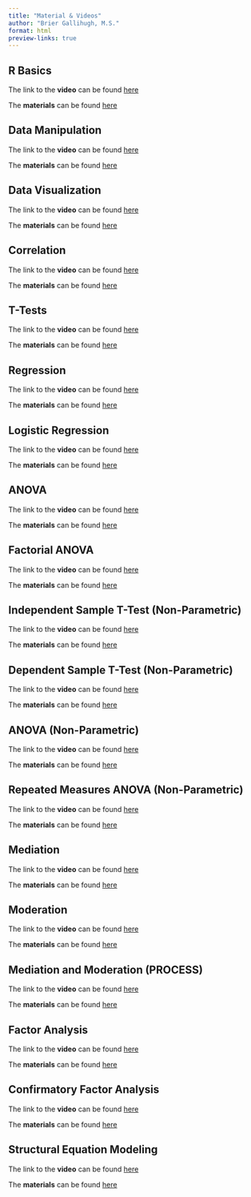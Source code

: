 ```yaml
---
title: "Material & Videos"
author: "Brier Gallihugh, M.S."
format: html
preview-links: true
---
```

## R Basics

The link to the **video** can be found [here](https://drive.google.com/file/d/1hQyyQzsf5CjukioO9yyBNdoxxqZUCeYk/view?usp=share_link)

The **materials** can be found [here](https://drive.google.com/file/d/16ZHwqt5t79qnkJ7EoJ_ltJ9z8FZAgmHK/view?usp=share_link)

## Data Manipulation

The link to the **video** can be found [here](https://drive.google.com/file/d/1BcDYFAqAFSMDj1s3Lr_R9Vs1XVZOUBq7/view?usp=share_link)

The **materials** can be found [here](https://drive.google.com/file/d/16ZHwqt5t79qnkJ7EoJ_ltJ9z8FZAgmHK/view?usp=share_link)

## Data Visualization

The link to the **video** can be found [here](https://drive.google.com/file/d/1sn-BKqy1r5HyLuiy_mElJ88_cXrCyFF8/view?usp=share_link)

The **materials** can be found [here](https://drive.google.com/file/d/16ZHwqt5t79qnkJ7EoJ_ltJ9z8FZAgmHK/view?usp=share_link)

## Correlation

The link to the **video** can be found [here](https://drive.google.com/file/d/1MSCdiG0SH64lL0PyClKqrL-xgnxN0fuK/view?usp=share_link)

The **materials** can be found [here](https://drive.google.com/file/d/1asYLjFdMSXTR1YH_sFc6fuz18cto8nqF/view?usp=share_link)

## T-Tests

The link to the **video** can be found [here](https://drive.google.com/file/d/1tsQogteEQUyBB0ZM9hQTcaUHtPMv8aq7/view?usp=share_link)

The **materials** can be found [here](https://drive.google.com/file/d/1Vo8UkhTv-f5BjlfY9QXaYfgaIGs5h4A8/view?usp=share_link)

## Regression

The link to the **video** can be found [here](https://drive.google.com/file/d/1rfHlAMCd4A4iKp_YF7zoMXPWQxpk-7yb/view?usp=share_link)

The **materials** can be found [here](https://drive.google.com/file/d/1RDFt2DkcJ-OP4-P5r6Utjs41yToZCbsC/view?usp=share_link)

## Logistic Regression

The link to the **video** can be found [here](https://drive.google.com/file/d/1JClJLGbRF-zc1fqlEAFHSXqZtMzOn3cp/view?usp=share_link)

The **materials** can be found [here](https://drive.google.com/file/d/1RDFt2DkcJ-OP4-P5r6Utjs41yToZCbsC/view?usp=share_link)

## ANOVA

The link to the **video** can be found [here](https://drive.google.com/file/d/15UrC_I0RGyXDbD5GQs95d3G8Baa-QkTm/view?usp=share_link)

The **materials** can be found [here](https://drive.google.com/file/d/1N-pOZ5HGGiQtf1ZpUVyr1G92_dEOWwRY/view?usp=share_link)

## Factorial ANOVA

The link to the **video** can be found [here](https://drive.google.com/file/d/1PyIwomVXoN0kFBVgssJE_j7mRGwzixAn/view?usp=share_link)

The **materials** can be found [here](https://drive.google.com/file/d/1N-pOZ5HGGiQtf1ZpUVyr1G92_dEOWwRY/view?usp=share_link)

## Independent Sample T-Test (Non-Parametric)

The link to the **video** can be found [here](https://drive.google.com/file/d/1hVjzEMcsq6EH9Kb2tV-pKsRdA7ZFAK5b/view?usp=share_link)

The **materials** can be found [here](https://drive.google.com/file/d/1oYku7KAaGUp8oj_lR-GV5woCSXV_IXAM/view?usp=share_link)

## Dependent Sample T-Test (Non-Parametric)

The link to the **video** can be found [here](https://drive.google.com/file/d/1hpMw7rfr4hUp9UOWoXMGWy-84ZNu8We4/view?usp=share_link)

The **materials** can be found [here](https://drive.google.com/file/d/1oYku7KAaGUp8oj_lR-GV5woCSXV_IXAM/view?usp=share_link)

## ANOVA (Non-Parametric)

The link to the **video** can be found [here](https://drive.google.com/file/d/15bcwCsOTSRuel3ga4S-xdHPcq5gO6ERC/view?usp=share_link)

The **materials** can be found [here](https://drive.google.com/file/d/1oYku7KAaGUp8oj_lR-GV5woCSXV_IXAM/view?usp=share_link)

## Repeated Measures ANOVA (Non-Parametric)

The link to the **video** can be found [here](https://drive.google.com/file/d/1njk60JvmP3_Gd61-Oul2UMkhyAbc6uXh/view?usp=share_link)

The **materials** can be found [here](https://drive.google.com/file/d/1oYku7KAaGUp8oj_lR-GV5woCSXV_IXAM/view?usp=share_link)

## Mediation

The link to the **video** can be found [here](https://drive.google.com/file/d/198SW2REq7CQAHhUYJl6cK0aqZyWpwLwV/view?usp=share_link)

The **materials** can be found [here](https://drive.google.com/file/d/1wZjr88CoQR6RX9--LibZZRlZkG5Uk_CP/view?usp=share_link)

## Moderation

The link to the **video** can be found [here](https://drive.google.com/file/d/1VgVlRn5GNZxSVHE9GXaT470pjHh9pj6Q/view?usp=share_link)

The **materials** can be found [here](https://drive.google.com/file/d/1wZjr88CoQR6RX9--LibZZRlZkG5Uk_CP/view?usp=share_link)

## Mediation and Moderation (PROCESS)

The link to the **video** can be found [here](https://drive.google.com/file/d/1Y04sw0vGL_EcRNGMZ88uY4du-7IdbPCG/view?usp=share_link)

The **materials** can be found [here](https://drive.google.com/file/d/1wZjr88CoQR6RX9--LibZZRlZkG5Uk_CP/view?usp=share_link)

## Factor Analysis

The link to the **video** can be found [here](https://drive.google.com/file/d/19RKlYxJ6Hc-v34OO-OcDiRZqUz61bAJy/view?usp=share_link)

The **materials** can be found [here](https://drive.google.com/file/d/1smZ2SSqkMU5agif1tzhmQe6lKC0w8O9j/view?usp=share_link)

## Confirmatory Factor Analysis

The link to the **video** can be found [here](https://drive.google.com/file/d/1Ljm_We3Q03YTZ4odwEXgSFj0mcDRoc-3/view?usp=share_link)

The **materials** can be found [here](https://drive.google.com/file/d/1Tf-Cj2qdQ4wmpc12F7b8cCmOxj6Npt_k/view?usp=share_link)

## Structural Equation Modeling

The link to the **video** can be found [here](https://drive.google.com/file/d/1EZriRMHGJbFxID39eCjm81IboMGT8mwW/view?usp=share_link)

The **materials** can be found [here](https://drive.google.com/file/d/1Tf-Cj2qdQ4wmpc12F7b8cCmOxj6Npt_k/view?usp=share_link)



